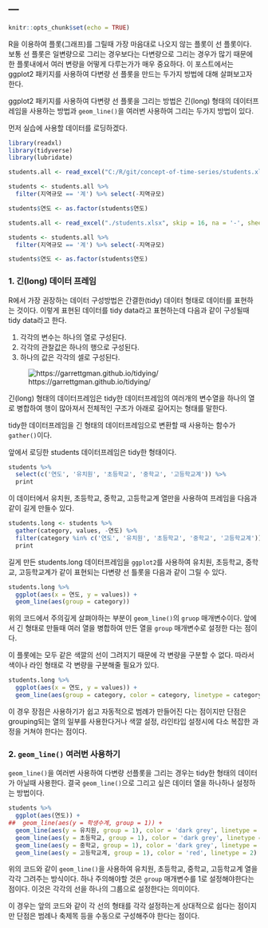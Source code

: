 ## ---

```r
knitr::opts_chunk$set(echo = TRUE)
```

R을 이용하여 플롯(그래프)를 그릴때 가장 마음대로 나오지 않는 플롯이 선 플롯이다. 보통 선 플롯은 일변량으로 그리는 경우보다는 다변량으로 그리는 경우가 많기 때문에 한 플롯내에서 여러 변량을 어떻게 다루는가가 매우 중요하다. 이 포스트에서는 ggplot2 패키지를 사용하여 다변량 선 플롯을 만드는 두가지 방법에 대해 살펴보고자 한다.

ggplot2 패키지를 사용하여 다변량 선 플롯을 그리는 방법은 긴(long) 형태의 데이터프레임을 사용하는 방법과 `geom_line()`을 여러번 사용하여 그리는 두가지 방법이 있다.

먼저 실습에 사용할 데이터를 로딩하겠다. 

```r
library(readxl)
library(tidyverse)
library(lubridate)

students.all <- read_excel("C:/R/git/concept-of-time-series/students.xlsx", skip = 16, na = '-', sheet = 1, col_types = c('text', 'text', 'numeric', 'numeric', 'numeric', 'numeric', 'numeric', 'numeric', 'numeric', 'numeric', 'numeric', 'numeric', 'numeric', 'numeric', 'numeric','numeric', 'numeric', 'numeric'))

students <- students.all %>%
  filter(지역규모 == '계') %>% select(-지역규모)

students$연도 <- as.factor(students$연도)
```

```r
students.all <- read_excel("./students.xlsx", skip = 16, na = '-', sheet = 1, col_types = c('text', 'text', 'numeric', 'numeric', 'numeric', 'numeric', 'numeric', 'numeric', 'numeric', 'numeric', 'numeric', 'numeric', 'numeric', 'numeric', 'numeric','numeric', 'numeric', 'numeric'))

students <- students.all %>%
  filter(지역규모 == '계') %>% select(-지역규모)

students$연도 <- as.factor(students$연도)
```


### 1. 긴(long) 데이터 프레임

R에서 가장 권장하는 데이터 구성방법은 간결한(tidy) 데이터 형태로 데이터를 표현하는 것이다. 이렇게 표현된 데이터를 tidy data라고 표현하는데 다음과 같이 구성될때 tidy data라고 한다.

1.  각각의 변수는 하나의 열로 구성된다.
2.  각각의 관찰값은 하나의 행으로 구성된다.
3.  하나의 값은 각각의 셀로 구성된다.

![https://garrettgman.github.io/tidying/](tidy-1.png)

긴(long) 형태의 데이터프레임은 tidy한 데이터프레임의 여러개의 변수열을 하나의 열로 병합하여 행이 많아져서 전체적인 구조가 아래로 길어지는 형태를 말한다. 

tidy한 데이터프레임을 긴 형태의 데이터프레임으로 변환할 때 사용하는 함수가 `gather()`이다.  

앞에서 로딩한 students 데이터프레임은 tidy한 형태이다. 
```r
students %>% 
  select(c('연도', '유치원', '초등학교', '중학교', '고등학교계')) %>%
  print
```


이 데이터에서 유치원, 초등학교, 중학교, 고등학교계 열만을 사용하여 프레임을 다음과 같이 길게 만들수 있다. 

```r
students.long <- students %>% 
  gather(category, values, -연도) %>%
  filter(category %in% c('연도', '유치원', '초등학교', '중학교', '고등학교계')) %>%
  print
```

길게 만든 students.long 데이터프레임을 `ggplot2`를 사용하여 유치원, 초등학교, 중학교, 고등학교계가 같이 표현되는 다변량 선 틀롯을 다음과 같이 그릴 수 있다. 

```r
students.long %>% 
  ggplot(aes(x = 연도, y = values)) +
  geom_line(aes(group = category))
```

위의 코드에서 주의깊게 살펴야하는 부분이 `geom_line()`의 `gruop` 매개변수이다. 앞에서 긴 형태로 만들때 여러 열을 병합하여 만든 열을 `group` 매개변수로 설정한 다는 점이다. 

이 플롯에는 모두 같은 색깔의 선이 그려지기 때문에 각 변량을 구분할 수 없다. 따라서 색이나 라인 형태로 각 변량을 구분해줄 필요가 있다. 

```r
students.long %>% 
  ggplot(aes(x = 연도, y = values)) +
  geom_line(aes(group = category, color = category, linetype = category))
```

이 경우 장점은 사용하기가 쉽고 자동적으로 범례가 만들어진 다는 점이지만 단점은 grouping되는 열의 일부를 사용한다거나 색깔 설정,  라인타입 설정시에 다소 복잡한 과정을 거쳐야 한다는 점이다. 

### 2. `geom_line()` 여러번 사용하기 

`geom_line()`을 여러번 사용하여 다변량 선플롯을 그리는 경우는 tidy한 형태의 데이터가 아닐때 사용한다. 결국 `geom_line()`으로 그리고 싶은 데이터 열을 하나하나 설정하는 방법이다. 

```r
students %>%
  ggplot(aes(연도)) +
##  geom_line(aes(y = 학생수계, group = 1)) +
  geom_line(aes(y = 유치원, group = 1), color = 'dark grey', linetype = 1) +
  geom_line(aes(y = 초등학교, group = 1), color = 'dark grey', linetype = 1) +
  geom_line(aes(y = 중학교, group = 1), color = 'dark grey', linetype = 1) +
  geom_line(aes(y = 고등학교계, group = 1), color = 'red', linetype = 2)
```

위의 코드와 같이 `geom_line()`을 사용하여 유치원, 초등학교, 중학교, 고등학교계 열을 각각 그려주는 방식이다. 하나 주의해야할 것은 `group` 매개변수를 1로 설정해야한다는 점이다. 이것은 각각의 선을 하나의 그룹으로 설정한다는 의미이다. 

이 경우는 앞의 코드와 같이 각 선의 형태를 각각 설정하는게 상대적으로 쉽다는 점이지만 단점은 범례나 축제목 등을 수동으로 구성해주야 한다는 점이다. 
